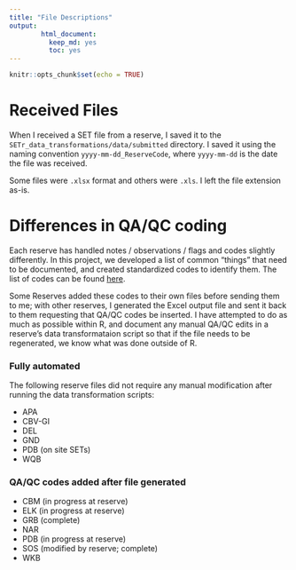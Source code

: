 ```yaml
---
title: "File Descriptions"
output: 
        html_document:
          keep_md: yes
          toc: yes
---
```


```r
knitr::opts_chunk$set(echo = TRUE)
```


# Received Files  

When I received a SET file from a reserve, I saved it to the `SETr_data_transformations/data/submitted` directory. I saved it using the naming convention `yyyy-mm-dd_ReserveCode`, where `yyyy-mm-dd` is the date the file was received.  

Some files were `.xlsx` format and others were `.xls`. I left the file extension as-is.  


# Differences in QA/QC coding  

Each reserve has handled notes / observations / flags and codes slightly differently. In this project, we developed a list of common "things" that need to be documented, and created standardized codes to identify them. The list of codes can be found [here](https://docs.google.com/spreadsheets/d/1cqxi_Bz1CjpticfrPLf1_GgsoN2g_V1jlV9gAbzN6xw/edit?usp=sharing).  

Some Reserves added these codes to their own files before sending them to me; with other reserves, I generated the Excel output file and sent it back to them requesting that QA/QC codes be inserted. I have attempted to do as much as possible within R, and document any manual QA/QC edits in a reserve's data transformataion script so that if the file needs to be regenerated, we know what was done outside of R.  

### Fully automated  

The following reserve files did not require any manual modification after running the data transformation scripts:  

+  APA  
+  CBV-GI  
+  DEL
+  GND  
+  PDB  (on site SETs)  
+  WQB  



### QA/QC codes added after file generated  

+  CBM  (in progress at reserve)  
+  ELK  (in progress at reserve)  
+  GRB  (complete)
+  NAR  
+  PDB  (in progress at reserve)
+  SOS  (modified by reserve; complete)
+  WKB  